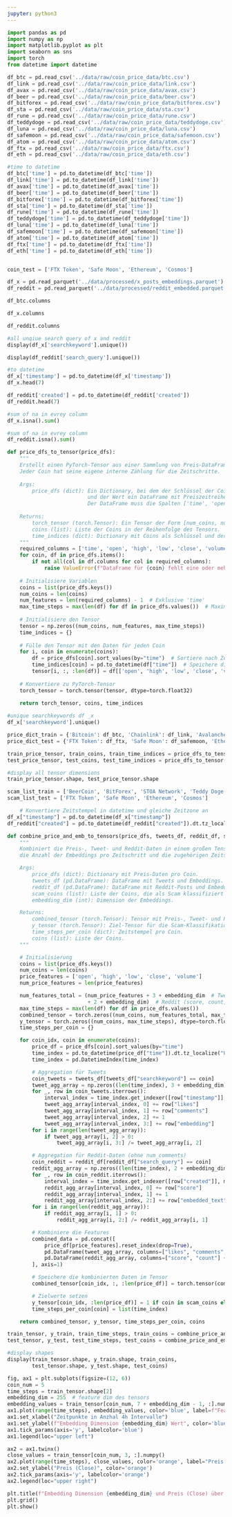 ```yaml
---
jupyter: python3
---
```


```python
import pandas as pd
import numpy as np
import matplotlib.pyplot as plt
import seaborn as sns
import torch
from datetime import datetime
```

```python
df_btc = pd.read_csv('../data/raw/coin_price_data/btc.csv')
df_link = pd.read_csv('../data/raw/coin_price_data/link.csv')
df_avax = pd.read_csv('../data/raw/coin_price_data/avax.csv')
df_beer = pd.read_csv('../data/raw/coin_price_data/beer.csv')
df_bitforex = pd.read_csv('../data/raw/coin_price_data/bitforex.csv')
df_sta = pd.read_csv('../data/raw/coin_price_data/sta.csv')
df_rune = pd.read_csv('../data/raw/coin_price_data/rune.csv')
df_teddydoge = pd.read_csv('../data/raw/coin_price_data/teddydoge.csv')
df_luna = pd.read_csv('../data/raw/coin_price_data/luna.csv')
df_safemoon = pd.read_csv('../data/raw/coin_price_data/safemoon.csv')
df_atom = pd.read_csv('../data/raw/coin_price_data/atom.csv')
df_ftx = pd.read_csv('../data/raw/coin_price_data/ftx.csv')
df_eth = pd.read_csv('../data/raw/coin_price_data/eth.csv')

#time to datetime
df_btc['time'] = pd.to_datetime(df_btc['time'])
df_link['time'] = pd.to_datetime(df_link['time'])
df_avax['time'] = pd.to_datetime(df_avax['time'])
df_beer['time'] = pd.to_datetime(df_beer['time'])
df_bitforex['time'] = pd.to_datetime(df_bitforex['time'])
df_sta['time'] = pd.to_datetime(df_sta['time'])
df_rune['time'] = pd.to_datetime(df_rune['time'])
df_teddydoge['time'] = pd.to_datetime(df_teddydoge['time'])
df_luna['time'] = pd.to_datetime(df_luna['time'])
df_safemoon['time'] = pd.to_datetime(df_safemoon['time'])
df_atom['time'] = pd.to_datetime(df_atom['time'])
df_ftx['time'] = pd.to_datetime(df_ftx['time'])
df_eth['time'] = pd.to_datetime(df_eth['time'])


coin_test = ['FTX Token', 'Safe Moon', 'Ethereum', 'Cosmos']

df_x = pd.read_parquet('../data/processed/x_posts_embeddings.parquet')
df_reddit = pd.read_parquet('../data/processed/reddit_embedded.parquet')
```

```python
df_btc.columns
```

```python
df_x.columns
```

```python
df_reddit.columns
```

```python
#all unqiue search query of x and reddit
display(df_x['searchkeyword'].unique())

display(df_reddit['search_query'].unique())
```

```python
#to datetime
df_x['timestamp'] = pd.to_datetime(df_x['timestamp'])
df_x.head(7)
```

```python
df_reddit['created'] = pd.to_datetime(df_reddit['created'])
df_reddit.head(7)
```

```python
#sum of na in evrey column
df_x.isna().sum()
```

```python
#sum of na in evrey column
df_reddit.isna().sum()
```

```python
def price_dfs_to_tensor(price_dfs):
    """
    Erstellt einen PyTorch-Tensor aus einer Sammlung von Preis-DataFrames.
    Jeder Coin hat seine eigene interne Zählung für die Zeitschritte.
    
    Args:
        price_dfs (dict): Ein Dictionary, bei dem der Schlüssel der Coin-Name ist
                          und der Wert ein DataFrame mit Preiszeitreihen ist.
                          Der DataFrame muss die Spalten ['time', 'open', 'high', 'low', 'close', 'volume'] enthalten.
    
    Returns:
        torch_tensor (torch.Tensor): Ein Tensor der Form [num_coins, num_features, time_steps].
        coins (list): Liste der Coins in der Reihenfolge des Tensors.
        time_indices (dict): Dictionary mit Coins als Schlüssel und deren Zeitstempel als `pd.DatetimeIndex`.
    """
    required_columns = ['time', 'open', 'high', 'low', 'close', 'volume']
    for coin, df in price_dfs.items():
        if not all(col in df.columns for col in required_columns):
            raise ValueError(f"DataFrame für {coin} fehlt eine oder mehrere benötigte Spalten: {required_columns}")
    
    # Initialisiere Variablen
    coins = list(price_dfs.keys())
    num_coins = len(coins)
    num_features = len(required_columns) - 1  # Exklusive 'time'
    max_time_steps = max(len(df) for df in price_dfs.values())  # Maximale Zeitpunkte über alle Coins
    
    # Initialisiere den Tensor
    tensor = np.zeros((num_coins, num_features, max_time_steps))
    time_indices = {}
    
    # Fülle den Tensor mit den Daten für jeden Coin
    for i, coin in enumerate(coins):
        df = price_dfs[coin].sort_values(by="time")  # Sortiere nach Zeit
        time_indices[coin] = pd.to_datetime(df["time"])  # Speichere die Zeitachse
        tensor[i, :, :len(df)] = df[['open', 'high', 'low', 'close', 'volume']].values.T  # Transponiere Features
    
    # Konvertiere zu PyTorch-Tensor
    torch_tensor = torch.tensor(tensor, dtype=torch.float32)
    
    return torch_tensor, coins, time_indices
```

```python
#unique searchkeywords df _x
df_x['searchkeyword'].unique()
```

```python
price_dict_train = {'Bitcoin': df_btc, 'Chainlink': df_link, 'Avalanche': df_avax, 'BeerCoin': df_beer, 'BitForex': df_bitforex, 'STOA Network': df_sta, 'THORChain': df_rune, 'Teddy Doge': df_teddydoge, 'Terra Luna': df_luna}
price_dict_test = {'FTX Token': df_ftx, 'Safe Moon': df_safemoon, 'Ethereum': df_eth, 'Cosmos': df_atom}
```

```python
train_price_tensor, train_coins, train_time_indices = price_dfs_to_tensor(price_dict_train)
test_price_tensor, test_coins, test_time_indices = price_dfs_to_tensor(price_dict_test)
```

```python
#display all tensor dimensions
train_price_tensor.shape, test_price_tensor.shape
```

```python
scam_list_train = ['BeerCoin', 'BitForex', 'STOA Network', 'Teddy Doge', 'Terra Luna']
scam_list_test = ['FTX Token', 'Safe Moon', 'Ethereum', 'Cosmos']
```

```python
    # Konvertiere Zeitstempel in datetime und gleiche Zeitzone an
df_x["timestamp"] = pd.to_datetime(df_x["timestamp"])
df_reddit["created"] = pd.to_datetime(df_reddit["created"]).dt.tz_localize("UTC")
```

```python
def combine_price_and_emb_to_tensors(price_dfs, tweets_df, reddit_df, scam_coins, embedding_dim=512):
    """
    Kombiniert die Preis-, Tweet- und Reddit-Daten in einem großen Tensor und fügt die Zielvariable (y),
    die Anzahl der Embeddings pro Zeitschritt und die zugehörigen Zeitstempel hinzu.

    Args:
        price_dfs (dict): Dictionary mit Preis-Daten pro Coin.
        tweets_df (pd.DataFrame): DataFrame mit Tweets und Embeddings.
        reddit_df (pd.DataFrame): DataFrame mit Reddit-Posts und Embeddings.
        scam_coins (list): Liste der Coins, die als Scam klassifiziert sind.
        embedding_dim (int): Dimension der Embeddings.

    Returns:
        combined_tensor (torch.Tensor): Tensor mit Preis-, Tweet- und Reddit-Features.
        y_tensor (torch.Tensor): Ziel-Tensor für die Scam-Klassifikation.
        time_steps_per_coin (dict): Zeitstempel pro Coin.
        coins (list): Liste der Coins.
    """

    # Initialisierung
    coins = list(price_dfs.keys())
    num_coins = len(coins)
    price_features = ['open', 'high', 'low', 'close', 'volume']
    num_price_features = len(price_features)

    num_features_total = (num_price_features + 3 + embedding_dim  # Tweets
                          + 2 + embedding_dim)  # Reddit (score, count, embeddings)
    max_time_steps = max(len(df) for df in price_dfs.values())
    combined_tensor = torch.zeros((num_coins, num_features_total, max_time_steps), dtype=torch.float32)
    y_tensor = torch.zeros((num_coins, max_time_steps), dtype=torch.float32)
    time_steps_per_coin = {}

    for coin_idx, coin in enumerate(coins):
        price_df = price_dfs[coin].sort_values(by="time")
        time_index = pd.to_datetime(price_df["time"]).dt.tz_localize("UTC")
        time_index = pd.DatetimeIndex(time_index)

        # Aggregation für Tweets
        coin_tweets = tweets_df[tweets_df["searchkeyword"] == coin]
        tweet_agg_array = np.zeros((len(time_index), 3 + embedding_dim))  # Likes, Comments, Count + Embeddings
        for _, row in coin_tweets.iterrows():
            interval_index = time_index.get_indexer([row["timestamp"]], method="pad")[0]
            tweet_agg_array[interval_index, 0] += row["likes"]
            tweet_agg_array[interval_index, 1] += row["comments"]
            tweet_agg_array[interval_index, 2] += 1
            tweet_agg_array[interval_index, 3:] += row["embedding"]
        for i in range(len(tweet_agg_array)):
            if tweet_agg_array[i, 2] > 0:
                tweet_agg_array[i, 3:] /= tweet_agg_array[i, 2]

        # Aggregation für Reddit-Daten (ohne num_comments)
        coin_reddit = reddit_df[reddit_df["search_query"] == coin]
        reddit_agg_array = np.zeros((len(time_index), 2 + embedding_dim))  # Score, Count + Embeddings
        for _, row in coin_reddit.iterrows():
            interval_index = time_index.get_indexer([row["created"]], method="pad")[0]
            reddit_agg_array[interval_index, 0] += row["score"]
            reddit_agg_array[interval_index, 1] += 1
            reddit_agg_array[interval_index, 2:] += row["embedded_text"]
        for i in range(len(reddit_agg_array)):
            if reddit_agg_array[i, 1] > 0:
                reddit_agg_array[i, 2:] /= reddit_agg_array[i, 1]

        # Kombiniere die Features
        combined_data = pd.concat([
            price_df[price_features].reset_index(drop=True),
            pd.DataFrame(tweet_agg_array, columns=["likes", "comments", "count"] + [f"embedding_{i}" for i in range(embedding_dim)]),
            pd.DataFrame(reddit_agg_array, columns=["score", "count"] + [f"reddit_embedding_{i}" for i in range(embedding_dim)])
        ], axis=1)

        # Speichere die kombinierten Daten im Tensor
        combined_tensor[coin_idx, :, :len(price_df)] = torch.tensor(combined_data.values.T, dtype=torch.float32)

        # Zielwerte setzen
        y_tensor[coin_idx, :len(price_df)] = 1 if coin in scam_coins else 0
        time_steps_per_coin[coin] = list(time_index)

    return combined_tensor, y_tensor, time_steps_per_coin, coins

train_tensor, y_train, train_time_steps, train_coins = combine_price_and_emb_to_tensors(price_dict_train, df_x, df_reddit, scam_list_train)
test_tensor, y_test, test_time_steps, test_coins = combine_price_and_emb_to_tensors(price_dict_test, df_x, df_reddit, scam_list_test)
```

```python
#display shapes
display(train_tensor.shape, y_train.shape, train_coins,
        test_tensor.shape, y_test.shape, test_coins)
```

```python
fig, ax1 = plt.subplots(figsize=(12, 6))
coin_num = 5
time_steps = train_tensor.shape[2]
embedding_dim = 255  # feature dim des tensors
embedding_values = train_tensor[coin_num, 7 + embedding_dim - 1, :].numpy()
ax1.plot(range(time_steps), embedding_values, color='blue', label=f"Feature Dimension {embedding_dim}")
ax1.set_xlabel("Zeitpunkte in Anzhal 4h Intervalle")
ax1.set_ylabel(f"Embedding Dimension {embedding_dim} Wert", color='blue')
ax1.tick_params(axis='y', labelcolor='blue')
ax1.legend(loc="upper left")

ax2 = ax1.twinx()
close_values = train_tensor[coin_num, 3, :].numpy()
ax2.plot(range(time_steps), close_values, color='orange', label="Preis (Close)")
ax2.set_ylabel("Preis (Close)", color='orange')
ax2.tick_params(axis='y', labelcolor='orange')
ax2.legend(loc="upper right")

plt.title(f"Embedding Dimension {embedding_dim} und Preis (Close) über Zeit (erster Coin)")
plt.grid()
plt.show()
```

